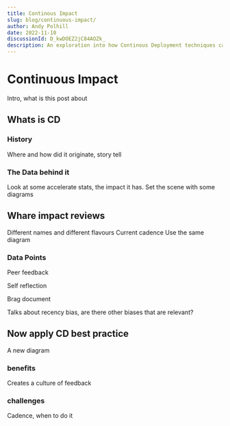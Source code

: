 ```yaml
---
title: Continous Impact
slug: blog/continuous-impact/
author: Andy Polhill
date: 2022-11-10
discussionId: D_kwDOEZ2jC84AOZk_
description: An exploration into how Continous Deployment techniques can help to influence the way we complete impact reviews.
---
```


# Continuous Impact

Intro, what is this post about

## Whats is CD

### History
Where and how did it originate, story tell

### The Data behind it
Look at some accelerate stats, the impact it has.
Set the scene with some diagrams

## Whare impact reviews
Different names and different flavours
Current cadence
Use the same diagram

### Data Points
Peer feedback

Self reflection

Brag document

Talks about recency bias, are there other biases that are relevant?

## Now apply CD best practice

A new diagram

### benefits
  Creates a culture of feedback

### challenges
  Cadence, when to do it
